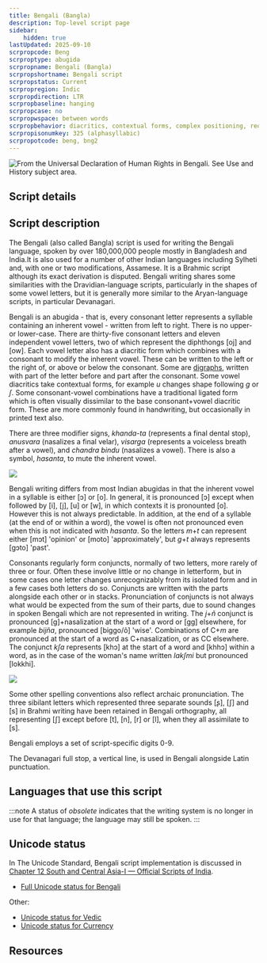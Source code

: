 ```yaml
---
title: Bengali (Bangla)
description: Top-level script page
sidebar:
    hidden: true
lastUpdated: 2025-09-10
scrpropcode: Beng
scrproptype: abugida
scrpropname: Bengali (Bangla)
scrpropshortname: Bengali script
scrpropstatus: Current
scrpropregion: Indic
scrpropdirection: LTR
scrpropbaseline: hanging
scrpropcase: no
scrpropwspace: between words
scrpropbehavior: diacritics, contextual forms, complex positioning, reordering, split graphs, required ligatures
scrpropisonumkey: 325 (alphasyllabic)
scrpropotcode: beng, bng2
---
```



![](../images/beng-sample.png "From the Universal Declaration of Human Rights in Bengali. See Use and History subject area.")

## Script details

<ScriptDetails />

## Script description

The Bengali (also called Bangla) script is used for writing the Bengali language, spoken by over 180,000,000 people mostly in Bangladesh and India.It is also used for a number of other Indian languages including Sylheti and, with one or two modifications, Assamese. It is a Brahmic script although its exact derivation is disputed. Bengali writing shares some similarities with the Dravidian-language scripts, particularly in the shapes of some vowel letters, but it is generally more similar to the Aryan-language scripts, in particular Devanagari.

Bengali is an abugida - that is, every consonant letter represents a syllable containing an inherent vowel - written from left to right. There is no upper- or lower-case. There are thirty-five consonant letters and eleven independent vowel letters, two of which represent the diphthongs [oj] and [ow]. Each vowel letter also has a diacritic form which combines with a consonant to modify the inherent vowel. These can be written to the left or the right of, or above or below the consonant. Some are [digraphs](/reference/glossary#multig), written with part of the letter before and part after the consonant. Some vowel diacritics take contextual forms, for example _u_ changes shape following _g_ or _ʃ_. Some consonant-vowel combinations have a traditional ligated form which is often visually dissimilar to the base consonant+vowel diacritic form. These are more commonly found in handwriting, but occasionally in printed text also.

There are three modifier signs, _khanda-ta_ (represents a final dental stop), _anusvara_ (nasalizes a final velar), _visarga_ (represents a voiceless breath after a vowel), and _chandra bindu_ (nasalizes a vowel). There is also a symbol, _hasanta_, to mute the inherent vowel.

![](../images/beng-BengaliSigns.png)

Bengali writing differs from most Indian abugidas in that the inherent vowel in a syllable is either [ɔ] or [o]. In general, it is pronounced [ɔ] except when followed by [i], [j], [u] or [w], in which contexts it is pronounted [o]. However this is not always predictable. In addition, at the end of a syllable (at the end of or within a word), the vowel is often not pronounced even when this is not indicated with _hasanta_. So the letters _m_+_t_ can represent either [mɔt] 'opinion' or [moto] 'approximately', but _g_+_t_ always represents [gɔto] 'past'.

Consonants regularly form conjuncts, normally of two letters, more rarely of three or four. Often these involve little or no change in letterform, but in some cases one letter changes unrecognizably from its isolated form and in a few cases both letters do so. Conjuncts are written with the parts alongside each other or in stacks. Pronunciation of conjuncts is not always what would be expected from the sum of their parts, due to sound changes in spoken Bengali which are not represented in writing. The _j_+_ñ_ conjunct is pronounced [g]+nasalization at the start of a word or [gg] elsewhere, for example _bijña_, pronounced [biggo/õ] 'wise'. Combinations of C+_m_ are pronounced at the start of a word as C+nasalization, or as CC elsewhere. The conjunct _kʃa_ represents [khɔ] at the start of a word and [khhɔ] within a word, as in the case of the woman's name written _lakʃmi_ but pronounced [lokkhi].

![](../images/beng-BengaliConjuncts.png)

Some other spelling conventions also reflect archaic pronunciation. The three sibilant letters which represented three separate sounds [ʂ], [ʃ] and [s] in Brahmi writing have been retained in Bengali orthography, all representing [ʃ] except before [t], [n], [r] or [l], when they all assimilate to [s]. 

Bengali employs a set of script-specific digits 0-9.

The Devanagari full stop, a vertical line, is used in Bengali alongside Latin punctuation.

## Languages that use this script

:::note
A status of _obsolete_ indicates that the writing system is no longer in use for that language; the language may still be spoken.
:::

<WsList script='Beng' wsMax='5' />

## Unicode status

In The Unicode Standard, Bengali script implementation is discussed in [Chapter 12 South and Central Asia-I — Official Scripts of India](https://www.unicode.org/versions/latest/core-spec/chapter-12/#G664195).

- [Full Unicode status for Bengali](/scrlang/unicode/beng-unicode)

Other:

- [Unicode status for Vedic](/scrlang/unicode/x-vedic-unicode)
- [Unicode status for Currency](/scrlang/unicode/x-currency-unicode)


## Resources

<ScriptResources detailSummary='seemore' />


